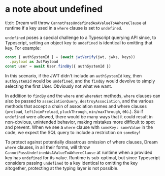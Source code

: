 # a note about undefined

tl;dr: Dream will throw `CannotPassUndefinedAsAValueToAWhereClause` at runtime if a key used in a `where` clause is set to `undefined`.

`undefined` poses a special challenge to a Typescript querying API since, to Typescript, setting an object key to `undefined` is identical to omitting that key. For example:

```ts
const { authSystemId } = (await jwtVerify(jwt, jwks, keys))
  .payload as JwtPayload
const user = await User.findBy({ authSystemId })
```

In this scenario, if the JWT didn't include an `authSystemId` key, then `authSystemId` would be `undefined`, and the `findBy` would devolve to simply selecting the first User. Obviously not what we want.

In addition to `findBy` and the `where` and `whereNot` methods, `where` clauses can also be passed to `associationQuery`, `destroyAssociation`, and the various methods that accept a chain of association names and where clauses (`preload`, `leftJoinPreload`, `pluckThrough`, `min/maxThrough`, etc.). So if `undefined` were allowed, there would be many ways that it could result in non-obvious, unintended behavior, making mistakes more difficult to spot and prevent. When we see a `where` clause with `someKey: someValue` in the code, we expect the SQL query to include a restriction on `someKey`!

To protect against potentially disastrous omission of where clauses, Dream `where` clauses, in all their forms, will throw `CannotPassUndefinedAsAValueToAWhereClause` at runtime when a provided key has `undefined` for its value. Runtime is sub-optimal, but since Typescript considers passing `undefined` to a key identical to omitting the key altogether, protecting at the typing layer is not possible.
